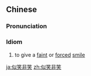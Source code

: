 ==Chinese==
{{zh-forms}}

===Pronunciation===
{{zh-pron
|m=sìxiàofēixiào
|c=ci5 siu3 fei1 siu3
|cat=id
}}

===Idiom===
{{zh-idiom}}

# to give a [[faint]] or [[forced]] [[smile]]

{{zh-cat|Advanced}}

[[ja:似笑非笑]]
[[zh:似笑非笑]]